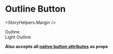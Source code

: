 

<Meta title="Components|Buttons|Outline" />

# Outline Button

<StoryHelpers.Margin />

<Story name="Outline">
  <div>
    <Buttons.Outline>Outline</Buttons.Outline>
    <StoryHelpers.Margin />
    <div>
      <Buttons.Outline light>Light Outline</Buttons.Outline>
    </div>
  </div>
</Story>

<Props of={Buttons.Base} />

**Also accepts all [native button attributes](https://developer.mozilla.org/en-US/docs/Web/HTML/Element/button#Attributes) as props**
